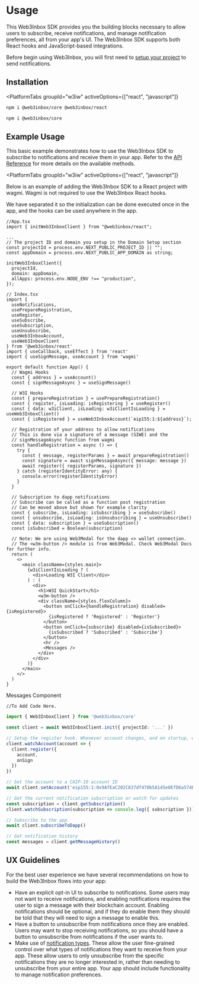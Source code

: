 
# Usage

This Web3Inbox SDK provides you the building blocks necessary to allow users to subscribe, receive notifications, and manage notification preferences, all from your app's UI. The Web3Inbox SDK supports both React hooks and JavaScript-based integrations.

Before begin using Web3Inbox, you will first need to [setup your project](../cloud-setup) to send notifications.

## Installation

<PlatformTabs
	groupId="w3iw"
	activeOptions={["react", "javascript"]}
>
<PlatformTabItem value="react">

```bash npm2yarn
npm i @web3inbox/core @web3inbox/react
```

</PlatformTabItem>
<PlatformTabItem value="javascript">

```bash npm2yarn
npm i @web3inbox/core
```

</PlatformTabItem>
</PlatformTabs>

## Example Usage

This basic example demonstrates how to use the Web3Inbox SDK to subscribe to notifications and receive them in your app. Refer to the [API Reference](./api) for more details on the available methods.

<PlatformTabs
	groupId="w3iw"
	activeOptions={["react", "javascript"]}
>
<PlatformTabItem value="react">

Below is an example of adding the Web3Inbox SDK to a React project with wagmi. Wagmi is not required to use the Web3Inbox React hooks.

We have separated it so the initialization can be done executed once in the app, and the hooks can be used anywhere in the app.

```tsx
//App.tsx
import { initWeb3InboxClient } from "@web3inbox/react";

...
// The project ID and domain you setup in the Domain Setup section
const projectId = process.env.NEXT_PUBLIC_PROJECT_ID || "";
const appDomain = process.env.NEXT_PUBLIC_APP_DOMAIN as string;

initWeb3InboxClient({
  projectId,
  domain: appDomain,
  allApps: process.env.NODE_ENV !== "production",
});

```

```tsx
// Index.tsx
import {
  useNotifications,
  usePrepareRegistration,
  useRegister,
  useSubscribe,
  useSubscription,
  useUnsubscribe,
  useWeb3InboxAccount,
  useWeb3InboxClient
} from '@web3inbox/react'
import { useCallback, useEffect } from 'react'
import { useSignMessage, useAccount } from 'wagmi'

export default function App() {
  // Wagmi Hooks
  const { address } = useAccount()
  const { signMessageAsync } = useSignMessage()

  // W3I Hooks
  const { prepareRegistration } = usePrepareRegistration()
  const { register, isLoading: isRegistering } = useRegister()
  const { data: w3iClient, isLoading: w3iClientIsLoading } = useWeb3InboxClient()
  const { isRegistered } = useWeb3InboxAccount(`eip155:1:${address}`);

  // Registration of your address to allow notifications
  // This is done via a signature of a message (SIWE) and the
  // signMessageAsync function from wagmi
  const handleRegistration = async () => {
    try {
      const { message, registerParams } = await prepareRegistration()
      const signature = await signMessageAsync({ message: message })
      await register({ registerParams, signature })
    } catch (registerIdentityError: any) {
      console.error(registerIdentityError)
    }
  }

  // Subscription to dapp notifications
  // Subscribe can be called as a function post registration
  // Can be moved above but shown for example clarity
  const { subscribe, isLoading: isSubscribing } = useSubscribe()
  const { unsubscribe, isLoading: isUnsubscribing } = useUnsubscribe()
  const { data: subscription } = useSubscription()
  const isSubscribed = Boolean(subscription)

  // Note: We are using Web3Modal for the dapp <> wallet connection.
  // The <w3m-button /> module is from Web3Modal. Check Web3Modal Docs for further info.
  return (
    <>
      <main className={styles.main}>
        {w3iClientIsLoading ? (
          <div>Loading W3I Client</div>
        ) : (
          <div>
            <h1>W3I QuickStart</h1>
            <w3m-button />
            <div className={styles.flexColumn}>
              <button onClick={handleRegistration} disabled={isRegistered}>
                {isRegistered ? 'Registered' : 'Register'}
              </button>
              <button onClick={subscribe} disabled={isSubscribed}>
                {isSubscribed ? 'Subscribed' : 'Subscribe'}
              </button>
              <hr />
              <Messages />
            </div>
          </div>
        )}
      </main>
    </>
  )
}
```

Messages Component

```tsx
//To Add Code Here.
```

</PlatformTabItem>
<PlatformTabItem value="javascript">

```ts
import { Web3InboxClient } from '@web3inbox/core'

const client = await Web3InboxClient.init({ projectId: '...' })

// Setup the register hook. Whenever account changes, and on startup, we need to re-register.
client.watchAccount(account => {
  client.register({
    account,
    onSign
  })
})

// Set the account to a CAIP-10 account ID
await client.setAccount('eip155:1:0x9AfEaC202C837df470b5A145e0EfD6a574B21029')

// Get the current notification subscription or watch for updates
const subscription = client.getSubscription()
client.watchSubscription(subscription => console.log({ subscription }))

// Subscribe to the app
await client.subscribeToDapp()

// Get notification history
const messages = client.getMessageHistory()
```

</PlatformTabItem>
</PlatformTabs>

## UX Guidelines

For the best user experience we have several recommendations on how to build the Web3Inbox flows into your app:

- Have an explicit opt-in UI to subscribe to notifications. Some users may not want to receive notifications, and enabling notifications requires the user to sign a message with their blockchain account. Enabling notifications should be optional, and if they do enable them they should be told that they will need to sign a message to enable this.
- Have a button to unsubscribe from notifications once they are enabled. Users may want to stop receiving notifications, so you should have a button to unsubscribe from notifications if the user wants to.
- Make use of [notification types](../cloud-setup#notification-types). These allow the user fine-grained control over what types of notifications they want to receive from your app. These allow users to only unsubscribe from the specific notifications they are no longer interested in, rather than needing to unsubscribe from your entire app. Your app should include functionality to manage notification preferences.
